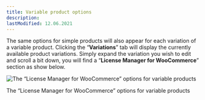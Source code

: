 ```yaml
---
title: Variable product options
description:
lastModified: 12.06.2021
---
```


The same options for simple products will also appear for each variation of a
variable product. Clicking the “**Variations**” tab will display the currently
available product variations. Simply expand the variation you wish to edit and
scroll a bit down, you will find a “**License Manager for WooCommerce**”
section as show below.

![The “License Manager for WooCommerce” options for variable products](/images/docs/woocommerce-products/variable-product-options.png)
<p className={"image-desc"}>The “License Manager for WooCommerce” options for variable products</p>
